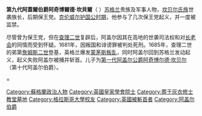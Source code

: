 {{Unreferenced|time=2020-09-14T08:56:47+00:00}}
'''第九代阿蓋爾伯爵阿奇博爾德·坎貝爾'''（{{lang-en|Archibald Campbell, 9th Earl of Argyll}} {{bd|1629年|2月26日|1685年|6月30日}}）[[苏格兰|苏格兰]]贵族及军事人物，[[坎贝尔氏族|坎贝尔氏族]]世袭族长，{{le|苏格兰内战|Scotland in the Wars of the Three Kingdoms}}后期保王党。[[克伦威尔|克伦威尔]][[护国公时期|护国公时期]]，他参与了几次保王党起义，并一度被监禁。

尽管曾为保王党，但在[[查理二世|查理二世]]复辟后，阿盖尔因其在高地的世袭司法权和对[[长老会|长老会]]的同情而受到怀疑。1681年，因叛国和诽谤罪被判处死刑。1685年，查理二世的弟第[[詹姆斯二世|詹姆斯二世]]登基，英格兰爆发[[蒙茅斯叛乱|蒙茅斯叛乱]]，同时阿盖尔回到苏格兰发动起义，起义失败阿盖尔被捕并斩首。儿子为[[第一代阿盖尔公爵阿奇博尔德·坎贝尔|第一代阿盖尔公爵阿奇博尔德·坎贝尔]]（第十代阿盖尔伯爵）。

{{DEFAULTSORT: Campbell, Archie}}=
[[Category:蘇格蘭政治人物|Category:蘇格蘭政治人物]]
[[Category:英國皇家學會院士|Category:英國皇家學會院士]]
[[Category:葬于灰衣修士教堂墓地|Category:葬于灰衣修士教堂墓地]]
[[Category:格拉斯哥大學校友|Category:格拉斯哥大學校友]]
[[Category:英國被斬首者|Category:英國被斬首者]]
[[Category:阿盖尔伯爵|Category:阿盖尔伯爵]]